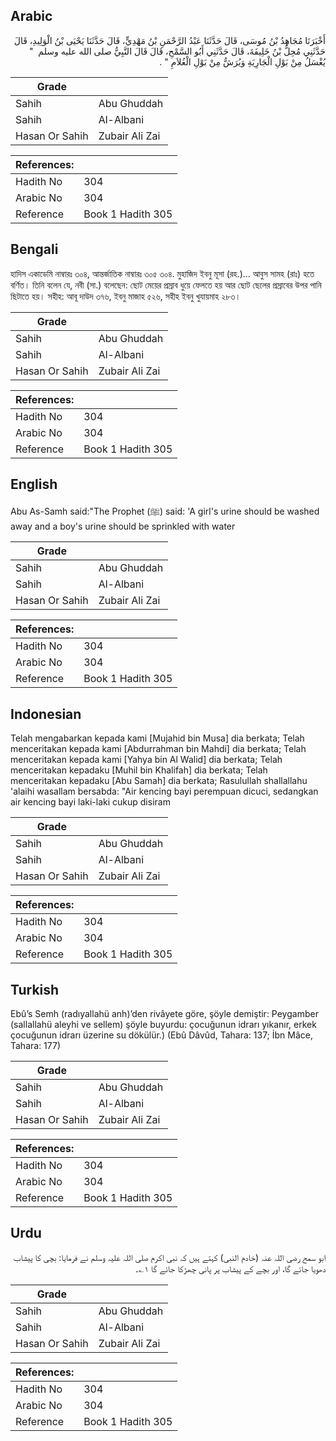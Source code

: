 ## Arabic


<div dir="rtl" lang="ar" style={{fontSize:'larger',backgroundColor:'#f8f9fa',padding:20}}>
أَخْبَرَنَا مُجَاهِدُ بْنُ مُوسَى، قَالَ حَدَّثَنَا عَبْدُ الرَّحْمَنِ بْنُ مَهْدِيٍّ، قَالَ حَدَّثَنَا يَحْيَى بْنُ الْوَلِيدِ، قَالَ حَدَّثَنِي مُحِلُّ بْنُ خَلِيفَةَ، قَالَ حَدَّثَنِي أَبُو السَّمْحِ، قَالَ قَالَ النَّبِيُّ صلى الله عليه وسلم ‏ "‏ يُغْسَلُ مِنْ بَوْلِ الْجَارِيَةِ وَيُرَشُّ مِنْ بَوْلِ الْغُلاَمِ ‏"‏ ‏.‏
</div>
<div style={{backgroundColor:'#f8f9fa',padding:20, marginBottom: 10}}><table> <thead> <tr> <th>Grade</th> <th></th> </tr> </thead> <tbody> <tr><td>Sahih</td><td>Abu Ghuddah</td></tr><tr><td>Sahih</td><td>Al-Albani</td></tr><tr><td>Hasan Or Sahih</td><td>Zubair Ali Zai</td></tr></tbody></table><table> <thead> <tr> <th>References:</th> <th></th> </tr> </thead> <tbody><tr><td>Hadith No</td><td>304</td></tr><tr><td>Arabic No</td><td>304</td></tr><tr><td>Reference</td><td>Book 1 Hadith 305</td></tr></tbody></table></div>

## Bengali


<div dir="ltr" lang="bn" style={{fontSize:'larger',backgroundColor:'#f8f9fa',padding:20}}>
হাদিস একাডেমি নাম্বারঃ ৩০৪, আন্তর্জাতিক নাম্বারঃ ৩০৫ ৩০৪. মুহাজিদ ইবনু মূসা (রহ.)… আবুস সামহ (রাঃ) হতে বর্ণিত। তিনি বলেন যে, নবী (সা.) বলেছেন: ছোট মেয়ের প্রস্রাব ধুয়ে ফেলতে হয় আর ছোট ছেলের প্রস্রাবের উপর পানি ছিটাতে হয়। সহীহ: আবূ দাউদ ৩৭৬, ইবনু মাজাহ ৫২৬, সহীহ ইবনু খুযায়মাহ ২৮৩।
</div>
<div style={{backgroundColor:'#f8f9fa',padding:20, marginBottom: 10}}><table> <thead> <tr> <th>Grade</th> <th></th> </tr> </thead> <tbody> <tr><td>Sahih</td><td>Abu Ghuddah</td></tr><tr><td>Sahih</td><td>Al-Albani</td></tr><tr><td>Hasan Or Sahih</td><td>Zubair Ali Zai</td></tr></tbody></table><table> <thead> <tr> <th>References:</th> <th></th> </tr> </thead> <tbody><tr><td>Hadith No</td><td>304</td></tr><tr><td>Arabic No</td><td>304</td></tr><tr><td>Reference</td><td>Book 1 Hadith 305</td></tr></tbody></table></div>

## English


<div dir="ltr" lang="en" style={{fontSize:'larger',backgroundColor:'#f8f9fa',padding:20}}>
Abu As-Samh said:"The Prophet (ﷺ) said: 'A girl's urine should be washed away and a boy's urine should be sprinkled with water
</div>
<div style={{backgroundColor:'#f8f9fa',padding:20, marginBottom: 10}}><table> <thead> <tr> <th>Grade</th> <th></th> </tr> </thead> <tbody> <tr><td>Sahih</td><td>Abu Ghuddah</td></tr><tr><td>Sahih</td><td>Al-Albani</td></tr><tr><td>Hasan Or Sahih</td><td>Zubair Ali Zai</td></tr></tbody></table><table> <thead> <tr> <th>References:</th> <th></th> </tr> </thead> <tbody><tr><td>Hadith No</td><td>304</td></tr><tr><td>Arabic No</td><td>304</td></tr><tr><td>Reference</td><td>Book 1 Hadith 305</td></tr></tbody></table></div>

## Indonesian


<div dir="ltr" lang="id" style={{fontSize:'larger',backgroundColor:'#f8f9fa',padding:20}}>
Telah mengabarkan kepada kami [Mujahid bin Musa] dia berkata; Telah menceritakan kepada kami [Abdurrahman bin Mahdi] dia berkata; Telah menceritakan kepada kami [Yahya bin Al Walid] dia berkata; Telah menceritakan kepadaku [Muhil bin Khalifah] dia berkata; Telah menceritakan kepadaku [Abu Samah] dia berkata; Rasulullah shallallahu 'alaihi wasallam bersabda: "Air kencing bayi perempuan dicuci, sedangkan air kencing bayi laki-laki cukup disiram
</div>
<div style={{backgroundColor:'#f8f9fa',padding:20, marginBottom: 10}}><table> <thead> <tr> <th>Grade</th> <th></th> </tr> </thead> <tbody> <tr><td>Sahih</td><td>Abu Ghuddah</td></tr><tr><td>Sahih</td><td>Al-Albani</td></tr><tr><td>Hasan Or Sahih</td><td>Zubair Ali Zai</td></tr></tbody></table><table> <thead> <tr> <th>References:</th> <th></th> </tr> </thead> <tbody><tr><td>Hadith No</td><td>304</td></tr><tr><td>Arabic No</td><td>304</td></tr><tr><td>Reference</td><td>Book 1 Hadith 305</td></tr></tbody></table></div>

## Turkish


<div dir="ltr" lang="tr" style={{fontSize:'larger',backgroundColor:'#f8f9fa',padding:20}}>
Ebû’s Semh (radıyallahü anh)’den rivâyete göre, şöyle demiştir: Peygamber (sallallahü aleyhi ve sellem) şöyle buyurdu: çocuğunun idrarı yıkanır, erkek çocuğunun idrarı üzerine su dökülür.) (Ebû Dâvûd, Tahara: 137; İbn Mâce, Tahara: 177)
</div>
<div style={{backgroundColor:'#f8f9fa',padding:20, marginBottom: 10}}><table> <thead> <tr> <th>Grade</th> <th></th> </tr> </thead> <tbody> <tr><td>Sahih</td><td>Abu Ghuddah</td></tr><tr><td>Sahih</td><td>Al-Albani</td></tr><tr><td>Hasan Or Sahih</td><td>Zubair Ali Zai</td></tr></tbody></table><table> <thead> <tr> <th>References:</th> <th></th> </tr> </thead> <tbody><tr><td>Hadith No</td><td>304</td></tr><tr><td>Arabic No</td><td>304</td></tr><tr><td>Reference</td><td>Book 1 Hadith 305</td></tr></tbody></table></div>

## Urdu


<div dir="rtl" lang="ur" style={{fontSize:'larger',backgroundColor:'#f8f9fa',padding:20}}>
ابو سمح رضی اللہ عنہ (خادم النبی) کہتے ہیں کہ نبی اکرم صلی اللہ علیہ وسلم نے فرمایا: بچی کا پیشاب دھویا جائے گا، اور بچے کے پیشاب پر پانی چھڑکا جائے گا ۱؎۔
</div>
<div style={{backgroundColor:'#f8f9fa',padding:20, marginBottom: 10}}><table> <thead> <tr> <th>Grade</th> <th></th> </tr> </thead> <tbody> <tr><td>Sahih</td><td>Abu Ghuddah</td></tr><tr><td>Sahih</td><td>Al-Albani</td></tr><tr><td>Hasan Or Sahih</td><td>Zubair Ali Zai</td></tr></tbody></table><table> <thead> <tr> <th>References:</th> <th></th> </tr> </thead> <tbody><tr><td>Hadith No</td><td>304</td></tr><tr><td>Arabic No</td><td>304</td></tr><tr><td>Reference</td><td>Book 1 Hadith 305</td></tr></tbody></table></div>